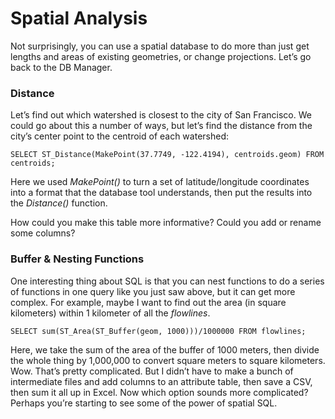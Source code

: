 # Spatial Analysis

Not surprisingly, you can use a spatial database to do more than just get lengths and areas of existing geometries, or change projections. Let's go back to the DB Manager.


### Distance
Let's find out which watershed is closest to the city of San Francisco.  We could go about this a number of ways, but let's find the distance from the city's center point to the centroid of each watershed:

```SELECT ST_Distance(MakePoint(37.7749, -122.4194), centroids.geom) FROM centroids;```

Here we used *MakePoint()* to turn a set of latitude/longitude coordinates into a format that  the database tool understands, then put the results into the *Distance()* function.

How could you make this table more informative?  Could you add or rename some columns?
 

### Buffer & Nesting Functions
One interesting thing about SQL is that you can nest functions to do a series of functions in one query like you just saw above, but it can get more complex.  For example, maybe I want to find out the area (in square kilometers) within 1 kilometer of all the *flowlines*.

```SELECT sum(ST_Area(ST_Buffer(geom, 1000)))/1000000 FROM flowlines;```

Here, we take the sum of the area of the buffer of 1000 meters, then divide the whole thing by 1,000,000 to convert square meters to square kilometers.  Wow.  That's pretty complicated.  But I didn't have to make a bunch of intermediate files and add columns to an attribute table, then save a CSV, then sum it all up in Excel.  Now which option sounds more complicated?  Perhaps you're starting to see some of the power of spatial SQL.